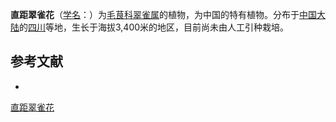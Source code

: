{{Speciesbox
| name = 直距翠雀花
| status = 
| status_system = 
| image =
| genus = Delphinium
| species = orthocentrum
| authority = Franch. in Bull.
}}

'''直距翠雀花'''（[[学名|学名]]：{{lang|la|''Delphinium orthocentrum''}}）为[[毛茛科|毛茛科]][[翠雀属|翠雀属]]的植物，为中国的特有植物。分布于[[中国大陆|中国大陆]]的[[四川|四川]]等地，生长于海拔3,400米的地区，目前尚未由人工引种栽培。

== 参考文献 ==
<div class="references-small">
* {{cite web| url =http://www.bioinfo.cn/db05/KmzwSpecies.php?action=view&id=18462| title =直距翠雀花| work =《中国高等植物数据库全库》| publisher =中国科学院微生物研究所| author =昆明植物研究所| accessdate =2009-02-25| deadurl =yes| archiveurl =https://web.archive.org/web/20160305021528/http://www.bioinfo.cn/db05/KmzwSpecies.php?action=view&id=18462| archivedate =2016-03-05}}
</div>
{{Taxonbar|from=Q15228412}}

[[Category:翠雀属|直距翠雀花]]


{{植物小作品}}